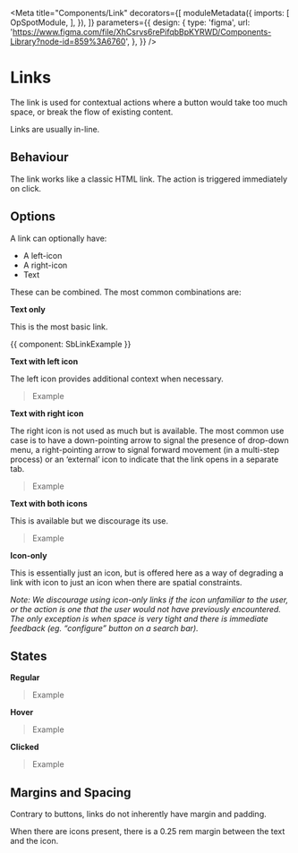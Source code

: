 

<Meta
  title="Components/Link"
  decorators={[
    moduleMetadata({
      imports: [
        OpSpotModule,
      ],
    }),
  ]}
  parameters={{
    design: {
      type: 'figma',
      url: 'https://www.figma.com/file/XhCsrvs6rePifqbBpKYRWD/Components-Library?node-id=859%3A6760',
    },
  }}
/>

# Links

The link is used for contextual actions where a button would take too much space, or break the flow of existing content. 

Links are usually in-line. 

## Behaviour

The link works like a classic HTML link. The action is triggered immediately on click. 

## Options

A link can optionally have:

- A left-icon
- A right-icon
- Text

These can be combined. The most common combinations are:

**Text only**

This is the most basic link. 

<Canvas>
  <Story name="Default">{{ component: SbLinkExample }}</Story>
</Canvas>

**Text with left icon**

The left icon provides additional context when necessary.

> Example

**Text with right icon**

The right icon is not used as much but is available. The most common use case is to have a down-pointing arrow to signal the presence of drop-down menu, a right-pointing arrow to signal forward movement (in a multi-step process) or an ‘external’ icon to indicate that the link opens in a separate tab.

> Example

**Text with both icons**

This is available but we discourage its use.

> Example

**Icon-only**

This is essentially just an icon, but is offered here as a way of degrading a link with icon to just an icon when there are spatial constraints.

_Note: We discourage using icon-only links if the icon unfamiliar to the user, or the action is one that the user would not have previously encountered. The only exception is when space is very tight and there is immediate feedback (eg. “configure” button on a search bar)._

## States

**Regular**

> Example

**Hover**

> Example

**Clicked**

> Example

## Margins and Spacing

Contrary to buttons, links do not inherently have margin and padding. 

When there are icons present, there is a 0.25 rem margin between the text and the icon.

